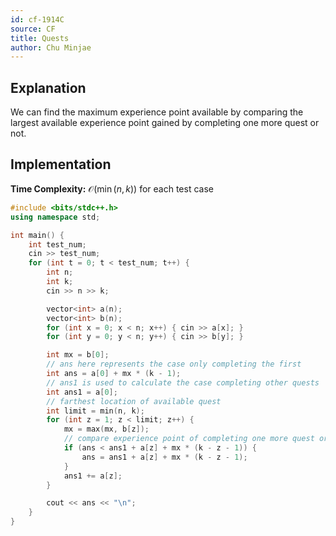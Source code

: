 ```yaml
---
id: cf-1914C
source: CF
title: Quests
author: Chu Minjae
---
```


## Explanation

We can find the maximum experience point available by comparing the largest available experience point gained by completing one more quest or not.

## Implementation

**Time Complexity:** $\mathcal{O}(\min(n,k))$ for each test case

<LanguageSection>
<CPPSection>

```cpp
#include <bits/stdc++.h>
using namespace std;

int main() {
	int test_num;
	cin >> test_num;
	for (int t = 0; t < test_num; t++) {
		int n;
		int k;
		cin >> n >> k;

		vector<int> a(n);
		vector<int> b(n);
		for (int x = 0; x < n; x++) { cin >> a[x]; }
		for (int y = 0; y < n; y++) { cin >> b[y]; }

		int mx = b[0];
		// ans here represents the case only completing the first
		int ans = a[0] + mx * (k - 1); 
		// ans1 is used to calculate the case completing other quests 
		int ans1 = a[0];
		// farthest location of available quest
		int limit = min(n, k);
		for (int z = 1; z < limit; z++) {
			mx = max(mx, b[z]);
			// compare experience point of completing one more quest or not
			if (ans < ans1 + a[z] + mx * (k - z - 1)) {
				ans = ans1 + a[z] + mx * (k - z - 1);
			}
			ans1 += a[z];
		}

		cout << ans << "\n";
	}
}
```

</CPPSection>
</LanguageSection>
